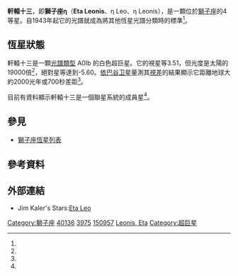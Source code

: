 {{Starbox begin
 | name=軒轅十三<br>η Leo
}}
{{Starbox image 
| image = [[File:Leo_constellation_map.png|250px]]
| caption = 軒轅十三位於[[軒轅十四|軒轅十四]]上方
}}
{{Starbox observe 
 |epoch=J2000 
  |ra={{RA|10|07|19.9523}}<ref name="SIMBAD">{{cite web
 | url =http://simbad.u-strasbg.fr/simbad/sim-id?Ident=eta+leo&NbIdent=1&Radius=2&Radius.unit=arcmin&submit=submit+id
 | title =SIMBAD query result: eta Leo -- Variable Star
 | publisher =Centre de Données astronomiques de Strasbourg
 | accessdate =2010-05-11
 | archive-date =2019-08-27
 | archive-url =https://web.archive.org/web/20190827022412/http://simbad.u-strasbg.fr/simbad/sim-id?Ident=eta+leo&NbIdent=1&Radius=2&Radius.unit=arcmin&submit=submit+id
 | dead-url =no
 }}</ref>
 | dec={{DEC|16|45|45.592}}<ref name="SIMBAD" />
 | appmag_v=3.511<ref name="SIMBAD" />
 | constell=[[獅子座|獅子座]]
 | 星官= [[星宿|星宿]] [[軒轅|軒轅]] }}
{{Starbox character 
 |class=A0 Ib<ref name="SIMBAD" /> 
 |b-v=-0.03<ref name="aaa34">{{cite journal
  | author=Nicolet, B.
  | title=Catalogue of homogeneous data in the UBV photoelectric photometric system
  | journal=Astronomy and Astrophysics
  | year=1978
  | volume=34
  | pages=1–49
  | format=PDF 
  | bibcode=1978A&AS...34....1N
  | doi= }}</ref>
  |u-b=-0.21  
  |variable=[[食雙星|食雙星]] }} 
{{Starbox astrometry 
  |radial_v=3.3 <ref name="SIMBAD" />  
  |prop_mo_ra=-1.94 <ref name="SIMBAD" />  
  |prop_mo_dec=-0.53 <ref name="SIMBAD" />  
  |parallax=1.53
  |p_error=0.77
  |parallax_footnote=<ref name="aaa323">{{citation | display-authors=1 | last1=Perryman | first1=M. A. C.
 | last2=Lindegren | first2=L. | last3=Kovalevsky
 | first3=J. | last4=Hoeg | first4=E. | last5=Bastian
 | first5=U. | last6=Bernacca | first6=P. L.
 | last7=Crézé | first7=M. | last8=Donati | first8=F.
 | last9=Grenon | first9=M.
 | title=The Hipparcos Catalogue | journal=Astronomy & Astrophysics
 | year=1997 | volume=323 | pages=L49–L52 | bibcode=1997A&A...323L..49P }}</ref>
  |absmag_v=-5.60}}
{{Starbox detail 
  |mass=10.8 <ref name="kaler">{{cite web
  |title=ETA LEO (Eta Leonis)
  |publisher=University of Illinois
  |author=Professor James B. (Jim) Kaler
  |url=http://stars.astro.illinois.edu/sow/etaleo.html
  |accessdate=2010-05-11
  |archive-date=2016-11-04
  |archive-url=https://web.archive.org/web/20161104143404/http://stars.astro.illinois.edu/sow/etaleo.html
  |dead-url=no
  }}</ref> 
  |radius=49.7
  |luminosity=18，800
  |temperature=9,770 
  |metal=-0.04 [[Metallicity#Calculation|Fe/H]]<ref name="ras374">{{cite journal
  | author=Cenarro, A. J.; Peletier, R. F.; Sánchez-Blázquez, P.; Selam, S. O.; Toloba, et al
  | title=Medium-resolution Isaac Newton Telescope library of empirical spectra - II. The stellar    atmospheric parameters
  | journal=Monthly Notices of the Royal Astronomical Society
  | year=2007
  | volume=374| issue = 2
  | pages=664–690
  | format=PDF 
  | bibcode=2007MNRAS.374..664C 
  | doi=10.1111/j.1365-2966.2006.11196.x|arxiv = astro-ph/0611618 }}</ref>
  |rotation=23 km/s <ref name="aaa393">{{cite journal
  | author=Royer, F.; Grenier, S.; Baylac, M.-O.; Gómez, A. E.; Zorec, J.
  | title=Rotational velocities of A-type stars in the northern hemisphere. II. Measurement of v sin i in the northern hemisphere
  | journal=Astronomy and Astrophysics
  | year=2002
  | volume=393
  | issue=3
  | pages=897–911
  | format=PDF 
  | bibcode=2002A&A...393..897R
  | doi=10.1051/0004-6361:20020943|arxiv = astro-ph/0205255 }}</ref>
  |age=3.5{{e|7}} <ref name="kaler" /> }}

{{Starbox catalog
 |names=Al Jabhah, [[Bayer_designation|η Leo]], [[Flamsteed_designation|30 Leo]], [[Star_catalogue#BS,_BSC,_HR|HR]] 3975, [[Bonner_Durchmusterung|BD]] +17°2171, [[Henry_Draper_Catalogue|HD]] 87737, [[Catalogues_of_Fundamental_Stars|FK5]] 379, [[Hipparcos_catalogue|HIP]] 49583, [[Star_catalogue#SAO|SAO]] 98955, [[Boss_General_Catalogue|GC]] 13899}}

{{Starbox reference
 |Simbad=HD+87737}}
{{Starbox end}}

'''軒轅十三'''，即'''獅子座η'''（'''Eta Leonis'''、η Leo、η Leonis），是一顆位於[[獅子座|獅子座]]的4等星。自1943年起它的光譜就成為將其他恆星光譜分類時的標準<ref name=baas25_1319/>。

== 恆星狀態 ==
軒轅十三是一顆[[光譜類型|光譜類型]] A0Ib 的白色超巨星。它的視星等3.51，但光度是太陽的19000倍<ref name="kaler" />，絕對星等達到-5.60。[[依巴谷卫星|依巴谷卫星]]量測其[[視差|視差]]的結果顯示它距離地球大約2000光年或700秒差距<ref name="aaa323" />。

目前有資料顯示軒轅十三是一個聯星系統的成員星<ref name="kaler" />。

== 參見 ==
* [[獅子座恆星列表|獅子座恆星列表]]

== 參考資料 ==
{{reflist|refs=

<ref name=baas25_1319>{{citation | last1=Garrison | first1=R. F. | title=Anchor Points for the MK System of Spectral Classification | journal=Bulletin of the American Astronomical Society | volume=25 | page=1319 | bibcode=1993AAS...183.1710G | url=http://www.astro.utoronto.ca/~garrison/mkstds.html | accessdate=2012-02-04 | date=December 1993 | archive-date=2019-06-25 | archive-url=https://web.archive.org/web/20190625094716/http://www.astro.utoronto.ca/~garrison/mkstds.html | dead-url=yes }}</ref>

}}

== 外部連結 ==
*Jim Kaler's Stars:[http://stars.astro.illinois.edu/sow/etaleo.html Eta Leo] {{Wayback|url=http://stars.astro.illinois.edu/sow/etaleo.html |date=20161104143404 }}

{{獅子座恒星}}
{{星官|轩辕|17|59}}

[[Category:獅子座|Category:獅子座]]
[[Category:HD和HDE天體|40136]]
[[Category:HR天體|3975]]
[[Category:SAO天體|150957]]
[[Category:拜耳天體|Leonis, Eta]]
[[Category:超巨星|Category:超巨星]]